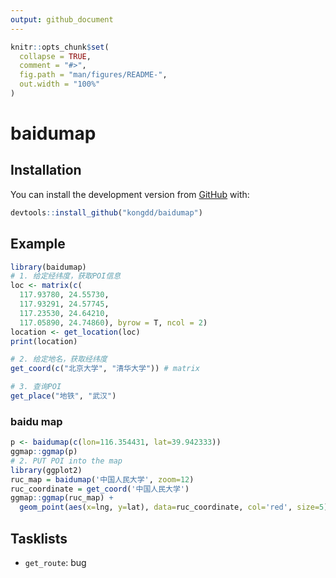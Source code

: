 ```yaml
---
output: github_document
---
```


<!-- README.md is generated from README.Rmd. Please edit that file -->

```r
knitr::opts_chunk$set(
  collapse = TRUE,
  comment = "#>",
  fig.path = "man/figures/README-",
  out.width = "100%"
)
```
# baidumap
<!-- badges: start -->
<!-- badges: end -->

## Installation

You can install the development version from [GitHub](https://github.com/) with:

``` r
devtools::install_github("kongdd/baidumap")
```
## Example

```r
library(baidumap)
# 1. 给定经纬度，获取POI信息
loc <- matrix(c(
  117.93780, 24.55730, 
  117.93291, 24.57745, 
  117.23530, 24.64210, 
  117.05890, 24.74860), byrow = T, ncol = 2)
location <- get_location(loc) 
print(location)

# 2. 给定地名，获取经纬度
get_coord(c("北京大学", "清华大学")) # matrix

# 3. 查询POI
get_place("地铁", "武汉")
```

### baidu map
```r
p <- baidumap(c(lon=116.354431, lat=39.942333))
ggmap::ggmap(p)
# 2. PUT POI into the map
library(ggplot2)
ruc_map = baidumap('中国人民大学', zoom=12)
ruc_coordinate = get_coord('中国人民大学')
ggmap::ggmap(ruc_map) +
  geom_point(aes(x=lng, y=lat), data=ruc_coordinate, col='red', size=5)
```

## Tasklists

- `get_route`: bug 
